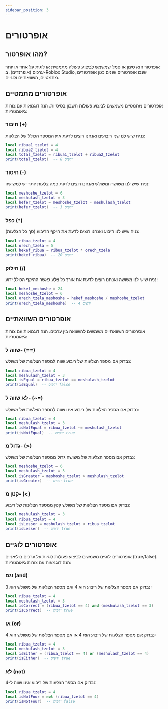 ---
sidebar_position: 3
---

# אופרטורים
## מהו אופרטור?

אופרטור הוא סימן או סמל שמשמש לביצוע פעולה מתמטית או לוגית על אחד או יותר ערכים (אופרנדים). ב-Roblox Studio, ישנם אופרטורים שונים כגון אופרטורים מתמטיים, השוואתיים ולוגיים.

## אופרטורים מתמטיים

אופרטורים מתמטיים משמשים לביצוע פעולות חשבון בסיסיות. הנה דוגמאות עם צורות גיאומטריות:

### חיבור (+)

נניח שיש לנו שני ריבועים ואנחנו רוצים לדעת את המספר הכולל של הצלעות:

```lua
local ribua1_tzelot = 4
local ribua2_tzelot = 4
local total_tzelot = ribua1_tzelot + ribua2_tzelot
print(total_tzelot)  -- ידפיס 8
```

### חיסור (-)

נניח שיש לנו משושה ומשולש ואנחנו רוצים לדעת כמה צלעות יותר יש למשושה:

```lua
local meshoshe_tzelot = 6
local meshulash_tzelot = 3
local hefer_tzelot = meshoshe_tzelot - meshulash_tzelot
print(hefer_tzelot)  -- ידפיס 3
```

### כפל (*)

נניח שיש לנו ריבוע ואנחנו רוצים לדעת את היקף הריבוע (סך כל הצלעות):

```lua
local ribua_tzelot = 4
local orech_tzela = 5
local hekef_ribua = ribua_tzelot * orech_tzela
print(hekef_ribua)  -- ידפיס 20
```

### חילוק (/)

נניח שיש לנו משושה ואנחנו רוצים לדעת את אורך כל צלע כאשר ההיקף הכולל ידוע:

```lua
local hekef_meshoshe = 24
local meshoshe_tzelot = 6
local orech_tzela_meshoshe = hekef_meshoshe / meshoshe_tzelot
print(orech_tzela_meshoshe)  -- ידפיס 4
```

## אופרטורים השוואתיים

אופרטורים השוואתיים משמשים להשוואה בין ערכים. הנה דוגמאות עם צורות גיאומטריות:

### שווה ל- (==)

נבדוק אם מספר הצלעות של ריבוע שווה למספר הצלעות של משולש:

```lua
local ribua_tzelot = 4
local meshulash_tzelot = 3
local isEqual = ribua_tzelot == meshulash_tzelot
print(isEqual)  -- ידפיס false
```

### לא שווה ל- (~=)

נבדוק אם מספר הצלעות של ריבוע אינו שווה למספר הצלעות של משולש:

```lua
local ribua_tzelot = 4
local meshulash_tzelot = 3
local isNotEqual = ribua_tzelot ~= meshulash_tzelot
print(isNotEqual)  -- ידפיס true
```

### גדול מ- (>)

נבדוק אם מספר הצלעות של משושה גדול ממספר הצלעות של משולש:

```lua
local meshoshe_tzelot = 6
local meshulash_tzelot = 3
local isGreater = meshoshe_tzelot > meshulash_tzelot
print(isGreater)  -- ידפיס true
```

### קטן מ- (&lt;)

נבדוק אם מספר הצלעות של משולש קטן ממספר הצלעות של ריבוע:

```lua
local meshulash_tzelot = 3
local ribua_tzelot = 4
local isLesser = meshulash_tzelot < ribua_tzelot
print(isLesser)  -- ידפיס true
```

## אופרטורים לוגיים

אופרטורים לוגיים משמשים לביצוע פעולות לוגיות על ערכים בוליאניים (true/false). הנה דוגמאות עם צורות גיאומטריות:

### וגם (and)

נבדוק אם מספר הצלעות של ריבוע הוא 4 ואם מספר הצלעות של משולש הוא 3:

```lua
local ribua_tzelot = 4
local meshulash_tzelot = 3
local isCorrect = (ribua_tzelot == 4) and (meshulash_tzelot == 3)
print(isCorrect)  -- ידפיס true
```

### או (or)

נבדוק אם מספר הצלעות של ריבוע הוא 4 או אם מספר הצלעות של משולש הוא 4:

```lua
local ribua_tzelot = 4
local meshulash_tzelot = 3
local isEither = (ribua_tzelot == 4) or (meshulash_tzelot == 4)
print(isEither)  -- ידפיס true
```

### לא (not)

נבדוק אם מספר הצלעות של ריבוע אינו שווה ל-4:

```lua
local ribua_tzelot = 4
local isNotFour = not (ribua_tzelot == 4)
print(isNotFour)  -- ידפיס false
```